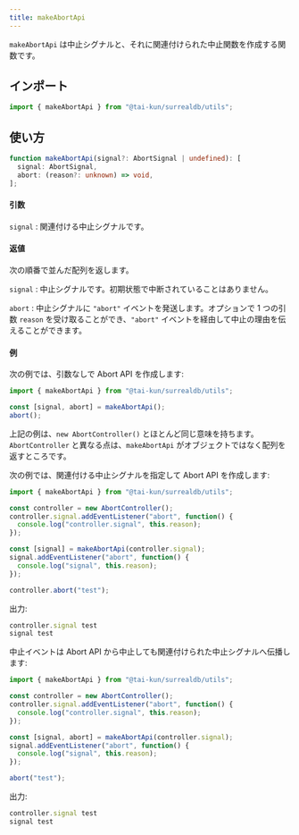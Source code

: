 ```yaml
---
title: makeAbortApi
---
```


`makeAbortApi` は中止シグナルと、それに関連付けられた中止関数を作成する関数です。

## インポート

```ts
import { makeAbortApi } from "@tai-kun/surrealdb/utils";
```

## 使い方

```ts
function makeAbortApi(signal?: AbortSignal | undefined): [
  signal: AbortSignal,
  abort: (reason?: unknown) => void,
];
```

#### 引数

`signal`
:   関連付ける中止シグナルです。

#### 返値

次の順番で並んだ配列を返します。

`signal`
:   中止シグナルです。初期状態で中断されていることはありません。

`abort`
:   中止シグナルに `"abort"` イベントを発送します。オプションで 1 つの引数 `reason` を受け取ることができ、`"abort"` イベントを経由して中止の理由を伝えることができます。

#### 例

次の例では、引数なしで Abort API を作成します:

```ts
import { makeAbortApi } from "@tai-kun/surrealdb/utils";

const [signal, abort] = makeAbortApi();
abort();
```

上記の例は、`new AbortController()` とほとんど同じ意味を持ちます。`AbortController` と異なる点は、`makeAbortApi` がオブジェクトではなく配列を返すところです。

次の例では、関連付ける中止シグナルを指定して Abort API を作成します:

```ts
import { makeAbortApi } from "@tai-kun/surrealdb/utils";

const controller = new AbortController();
controller.signal.addEventListener("abort", function() {
  console.log("controller.signal", this.reason);
});

const [signal] = makeAbortApi(controller.signal);
signal.addEventListener("abort", function() {
  console.log("signal", this.reason);
});

controller.abort("test");
```

出力:

```js
controller.signal test
signal test
```

中止イベントは Abort API から中止しても関連付けられた中止シグナルへ伝播します:

```ts
import { makeAbortApi } from "@tai-kun/surrealdb/utils";

const controller = new AbortController();
controller.signal.addEventListener("abort", function() {
  console.log("controller.signal", this.reason);
});

const [signal, abort] = makeAbortApi(controller.signal);
signal.addEventListener("abort", function() {
  console.log("signal", this.reason);
});

abort("test");
```

出力:

```js
controller.signal test
signal test
```

